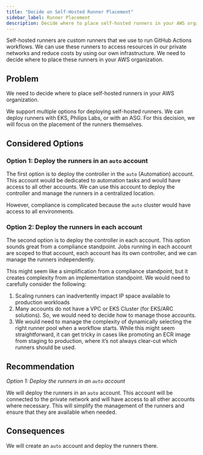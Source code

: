 ```yaml
---
title: "Decide on Self-Hosted Runner Placement"
sidebar_label: Runner Placement
description: Decide where to place self-hosted runners in your AWS organization
---
```


<Intro>
Self-hosted runners are custom runners that we use to run GitHub Actions workflows. We can use these runners to access resources in our private networks and reduce costs by using our own infrastructure. We need to decide where to place these runners in your AWS organization.
</Intro>

## Problem

We need to decide where to place self-hosted runners in your AWS organization.

We support multiple options for deploying self-hosted runners. We can deploy runners with EKS, Philips Labs, or with an ASG. For this decision, we will focus on the placement of the runners themselves.

## Considered Options

### Option 1: Deploy the runners in an `auto` account

The first option is to deploy the controller in the `auto` (Automation) account. This account would be dedicated to automation tasks and would have access to all other accounts. We can use this account to deploy the controller and manage the runners in a centralized location.

However, compliance is complicated because the `auto` cluster would have access to all environments.

### Option 2: Deploy the runners in each account

The second option is to deploy the controller in each account. This option sounds great from a compliance standpoint. Jobs running in each account are scoped to that account, each account has its own controller, and we can manage the runners independently.

This might seem like a simplification from a compliance standpoint, but it creates complexity from an implementation standpoint. We would need to carefully consider the following:

1. Scaling runners can inadvertently impact IP space available to production workloads
2. Many accounts do not have a VPC or EKS Cluster (for EKS/ARC solutions). So, we would need to decide how to manage those accounts.
3. We would need to manage the complexity of dynamically selecting the right runner pool when a workflow starts. While this might seem straightforward, it can get tricky in cases like promoting an ECR image from staging to production, where it’s not always clear-cut which runners should be used.

## Recommendation

_Option 1: Deploy the runners in an `auto` account_

We will deploy the runners in an `auto` account. This account will be connected to the private network and will have access to all other accounts where necessary. This will simplify the management of the runners and ensure that they are available when needed.

## Consequences

We will create an `auto` account and deploy the runners there.
